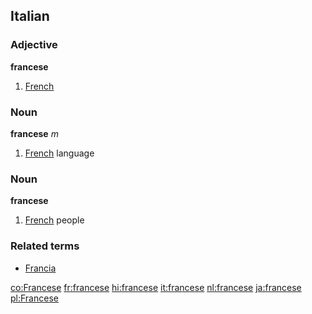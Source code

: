 ==Italian==
===Adjective===
'''francese'''

# [[French]]

===Noun===
'''francese''' ''m''

# [[French]] language

===Noun===
'''francese'''

# [[French]] people

===Related terms===
*[[Francia]]

[[co:Francese]]
[[fr:francese]]
[[hi:francese]]
[[it:francese]]
[[nl:francese]]
[[ja:francese]]
[[pl:Francese]]